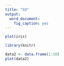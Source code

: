```yaml
---
title: "SO"
output: 
  word_document: 
    fig_caption: yes
---
```



```r
plot(iris)
```


```r
library(knitr)
```

```r
data2 <- data.frame(1:10)
plot(data2)
```
